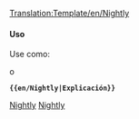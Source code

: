 <noinclude>[[Translation:Template/en/Nightly]]</noinclude><noinclude>
</noinclude>{{es/Metaplantilla de avisos| tipo   = información
| imagen = en/NightlyIcon.png
| texto  = <strong>Nightly Builds</strong><br />Las características mencionadas en esta sección sólo están disponibles actualmente en versiones no estables que no sean de producción, tales como [[es/Nightly build|nightly builds]], betas o versiones candidatas. {{{1|}}}
}}<noinclude>

====Uso====
Use como:

 {{en/S|es/Nightly}}

o

 '''<nowiki>{{en/Nightly|Explicación}}</nowiki>'''

[[Category:es/Plantillas|Nightly]][[Category:es/Cajas de mensajes|Nightly]]</noinclude>